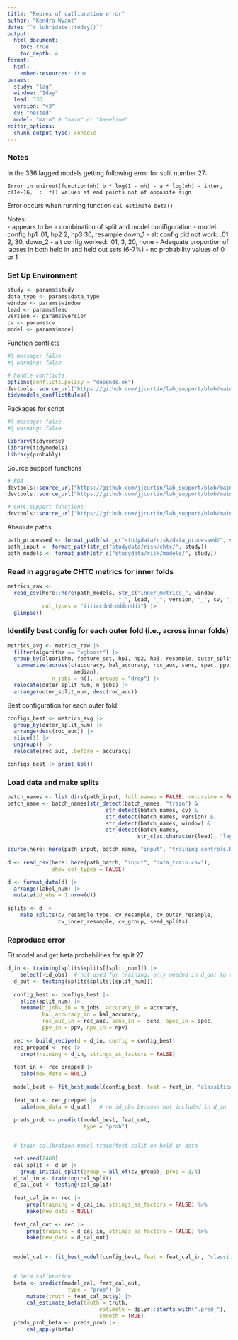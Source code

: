 ```yaml
---
title: "Reprex of callibration error"
author: "Kendra Wyant"
date: "`r lubridate::today()`"
output: 
  html_document:
    toc: true 
    toc_depth: 4
format:
  html:
    embed-resources: true
params:
  study: "lag"
  window: "1day"
  lead: 336
  version: "v3"
  cv: "nested"
  model: "main" # "main" or "baseline"
editor_options: 
  chunk_output_type: console
---
```




### Notes
In the 336 lagged models getting following error for split number 27:

`Error in uniroot(function(mh) b * log(1 - mh) - a * log(mh) - inter, c(1e-16,  :  f() values at end points not of opposite sign`    

Error occurs when running function `cal_estimate_beta()`   


Notes:   
- appears to be a combination of split and model conifiguration
  - model: config hp1 .01, hp2 2, hp3 30, resample down_1
  - alt config did not work: .01, 2, 30, down_2
  - alt config worked: .01, 3, 20, none
- Adequate proportion of lapses in both held in and held out sets (6-7%)
- no probability values of 0 or 1


### Set Up Environment

```r
study <- params$study
data_type <- params$data_type
window <- params$window
lead <- params$lead 
version <- params$version
cv <- params$cv
model <- params$model
```

Function conflicts
```r
#| message: false
#| warning: false

# handle conflicts
options(conflicts.policy = "depends.ok")
devtools::source_url("https://github.com/jjcurtin/lab_support/blob/main/fun_ml.R?raw=true")
tidymodels_conflictRules()
```

Packages for script
```r
#| message: false
#| warning: false

library(tidyverse)
library(tidymodels)
library(probably)
```

Source support functions
```r
# EDA
devtools::source_url("https://github.com/jjcurtin/lab_support/blob/main/fun_eda.R?raw=true")
devtools::source_url("https://github.com/jjcurtin/lab_support/blob/main/format_path.R?raw=true")

# CHTC support functions
devtools::source_url("https://github.com/jjcurtin/lab_support/blob/main/chtc/static_files/fun_chtc.R?raw=true")
```

Absolute paths
```r
path_processed <- format_path(str_c("studydata/risk/data_processed/", study))
path_input <- format_path(str_c("studydata/risk/chtc/", study))
path_models <- format_path(str_c("studydata/risk/models/", study))
```



### Read in aggregate CHTC metrics for inner folds
```r
metrics_raw <- 
  read_csv(here::here(path_models, str_c("inner_metrics_", window, 
                                   "_", lead, "_", version, "_", cv, "_", model, ".csv")), 
           col_types = "iiiiccdddcdddddddi") |> 
  glimpse()
```


### Identify best config for each outer fold (i.e., across inner folds)

```r
metrics_avg <- metrics_raw |> 
  filter(algorithm == "xgboost") |> 
  group_by(algorithm, feature_set, hp1, hp2, hp3, resample, outer_split_num) |> 
   summarize(across(c(accuracy, bal_accuracy, roc_auc, sens, spec, ppv, npv),
                     median),
              n_jobs = n(), .groups = "drop") |> 
  relocate(outer_split_num, n_jobs) |> 
  arrange(outer_split_num, desc(roc_auc))
```

Best configuration for each outer fold
```r
configs_best <- metrics_avg |> 
  group_by(outer_split_num) |> 
  arrange(desc(roc_auc)) |> 
  slice(1) |> 
  ungroup() |> 
  relocate(roc_auc, .before = accuracy)

configs_best |> print_kbl()
```

### Load data and make splits
```r
batch_names <- list.dirs(path_input, full.names = FALSE, recursive = FALSE)
batch_name <- batch_names[str_detect(batch_names, "train") & 
                               str_detect(batch_names, cv) &
                               str_detect(batch_names, version) &
                               str_detect(batch_names, window) &
                               str_detect(batch_names, 
                                         str_c(as.character(lead), "lag"))]

source(here::here(path_input, batch_name, "input", "training_controls.R"))
                    
d <- read_csv(here::here(path_batch, "input", "data_train.csv"), 
              show_col_types = FALSE) 

d <- format_data(d) |> 
  arrange(label_num) |> 
  mutate(id_obs = 1:nrow(d))  
  
splits <- d |> 
    make_splits(cv_resample_type, cv_resample, cv_outer_resample, 
                cv_inner_resample, cv_group, seed_splits)
```


### Reproduce error 

Fit model and get beta probabilities for split 27
```r
d_in <- training(splits$splits[[split_num]]) |> 
    select(-id_obs)  # not used for training; only needed in d_out to tag for later joins 
  d_out <- testing(splits$splits[[split_num]])
  
  config_best <- configs_best |> 
    slice(split_num) |> 
    rename(n_jobs_in = n_jobs, accuracy_in = accuracy, 
           bal_accuracy_in = bal_accuracy,
           roc_auc_in = roc_auc, sens_in =  sens, spec_in = spec, 
           ppv_in = ppv, npv_in = npv)
    
  rec <- build_recipe(d = d_in, config = config_best)
  rec_prepped <- rec |> 
    prep(training = d_in, strings_as_factors = FALSE)
  
  feat_in <- rec_prepped |> 
    bake(new_data = NULL)
  
  model_best <- fit_best_model(config_best, feat = feat_in, "classification")
  
  feat_out <- rec_prepped |> 
    bake(new_data = d_out)   # no id_obs because not included in d_in
    
  preds_prob <- predict(model_best, feat_out,
                        type = "prob")


  # train calibration model train/test split on held in data

  set.seed(2468)
  cal_split <- d_in |> 
    group_initial_split(group = all_of(cv_group), prop = 3/4)
  d_cal_in <- training(cal_split) 
  d_cal_out <- testing(cal_split)
  
  feat_cal_in <- rec |> 
      prep(training = d_cal_in, strings_as_factors = FALSE) %>% 
      bake(new_data = NULL) 
  
  feat_cal_out <- rec |>
      prep(training = d_cal_in, strings_as_factors = FALSE) %>% 
      bake(new_data = d_cal_out) 

    
  model_cal <- fit_best_model(config_best, feat = feat_cal_in, "classification")
  

  # beta calibration
  beta <- predict(model_cal, feat_cal_out,
                   type = "prob") |>
      mutate(truth = feat_cal_out$y) |>
      cal_estimate_beta(truth = truth,
                             estimate = dplyr::starts_with(".pred_"),
                             smooth = TRUE)
  preds_prob_beta <- preds_prob |>
      cal_apply(beta)
```

